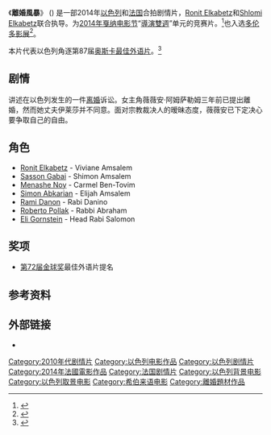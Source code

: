 {{Infobox film
| name           = Gett: The Trial of Viviane Amsalem
| image          =  The Trial of Viviane Amsalem.jpg
| caption        = 
| director       = [[Ronit_Elkabetz|Ronit Elkabetz]]<br>[[Shlomi_Elkabetz|Shlomi Elkabetz]]
| producer       = Sandrine Brauer<br>Rémi Burah<br>Denis Carot<br>Michael Eckelt<br>Shlomi Elkabetz<br>Marie Masmonteil 
| writer         = Ronit Elkabetz<br>Shlomi Elkabetz
| starring       = [[Ronit_Elkabetz|Ronit Elkabetz]]<br>[[Menashe_Noy|Menashe Noy]]<br>[[Sasson_Gabai|Sasson Gabai]]<br>[[Simon_Abkarian|Simon Abkarian]]
| music          = 
| cinematography = [[Jeanne_Lapoirie|Jeanne Lapoirie]]
| editing        = Joëlle Alexis
| distributor    = [[Les_Films_du_Losange|Les Films du Losange]] {{small|(法国)}}
| released       = {{film date|2014|5|16|[[坎城影展|坎城影展]]|2014|6|25|{{FRA}}|2014|11|13|[[金馬國際影展|金馬國際影展]]}}
| runtime        = 115 分钟
| country        = 以色列<br>法国
| language       = 希伯来语<br>阿拉伯语
| budget         = 
| cn_name  = 诉讼
| tw_name  = 離婚風暴
| hk_name  = 
}}
《'''離婚風暴'''》 ({{lang-fr|'''Gett: Le procès de Viviane Amsalem'''}}) 是一部2014年[[以色列|以色列]]和[[法国|法国]]合拍剧情片，[[Ronit_Elkabetz|Ronit Elkabetz]]和[[Shlomi_Elkabetz|Shlomi Elkabetz]]联合执导。为[[2014年戛纳电影节|2014年戛纳电影节]]“[[導演雙週|導演雙週]]”单元的竞赛片。<ref name="Cannes2014">{{cite web |url=http://www.screendaily.com/festivals/cannes/cannes-directors-fortnight-2014-lineup-unveiled/5070844.article |title=Cannes Directors' Fortnight 2014 lineup unveiled |accessdate=26 April 2014 |work=Screendaily}}</ref>也入选[[多伦多影展|多伦多影展]]<ref name="TIFF">{{cite web |url=http://www.indiewire.com/article/toronto-international-film-festival-reveals-7-big-new-lineups-20140812 |title=TIFF Adds 'Clouds of Sils Maria' and 'Two Days, One Night,' Reveals 5 More Lineups |accessdate=28 August 2014 |work=Indiewire}}</ref>。

本片代表以色列角逐第87届[[奥斯卡最佳外语片|奥斯卡最佳外语片]]。<ref name="Israel">{{cite web |url=http://www.hollywoodreporter.com/news/oscars-israel-nominates-gett-trial-734564 |title=Oscars: Israel Nominates 'Gett, the Trial of Viviane Amsalem' in Foreign-Language Category |accessdate=21 September 2014 |work=Hollywood Reporter}}</ref>

== 剧情 ==
讲述在以色列发生的一件[[离婚|离婚]]诉讼。女主角薇薇安·阿姆萨勒姆三年前已提出離婚，然而她丈夫伊莱莎并不同意。面对宗教裁决人的暧昧态度，薇薇安已下定决心要争取自己的自由。

==角色==
* [[Ronit_Elkabetz|Ronit Elkabetz]] - Viviane Amsalem
* [[Sasson_Gabai|Sasson Gabai]] - Shimon Amsalem
* [[Menashe_Noy|Menashe Noy]] - Carmel Ben-Tovim
* [[Simon_Abkarian|Simon Abkarian]] - Elijah Amsalem
* [[Rami_Danon|Rami Danon]] - Rabi Danino
* [[Roberto_Pollak|Roberto Pollak]] - Rabbi Abraham
* [[Eli_Gornstein|Eli Gornstein]] - Head Rabi Salomon

== 奖项 ==
*[[第72届金球奖|第72届金球奖]]最佳外语片提名

==参考资料==
{{reflist}}

==外部链接==
* {{IMDb title|3062880|Gett: The Trial of Viviane Amsalem}}

{{DEFAULTSORT:Gett The Trial Of Viviane Amsalem}}
[[Category:2010年代剧情片|Category:2010年代剧情片]]
[[Category:以色列电影作品|Category:以色列电影作品]]
[[Category:以色列剧情片|Category:以色列剧情片]]
[[Category:2014年法國電影作品|Category:2014年法國電影作品]]
[[Category:法国剧情片|Category:法国剧情片]]
[[Category:以色列背景电影|Category:以色列背景电影]]
[[Category:以色列取景电影|Category:以色列取景电影]]
[[Category:希伯来语电影|Category:希伯来语电影]]
[[Category:離婚題材作品|Category:離婚題材作品]]